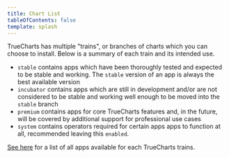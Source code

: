 ```yaml
---
title: Chart List
tableOfContents: false
template: splash
---
```


TrueCharts has multiple "trains", or branches of charts which you can choose to install. Below is a summary of each train and its intended use.

- `stable` contains apps which have been thoroughly tested and expected to be stable and working. The `stable` version of an app is always the best available version
- `incubator` contains apps which are still in development and/or are not considered to be stable and working well enough to be moved into the `stable` branch
- `premium` contains apps for core TrueCharts features and, in the future, will be covered by additional support for professional use cases
- `system` contains operators required for certain apps apps to function at all, recommended leaving this `enabled`.

[See here](/truecharts/charts/description-list) for a list of all apps available for each TrueCharts trains.


<TrainList />
<Filter />
<AllCharts />
